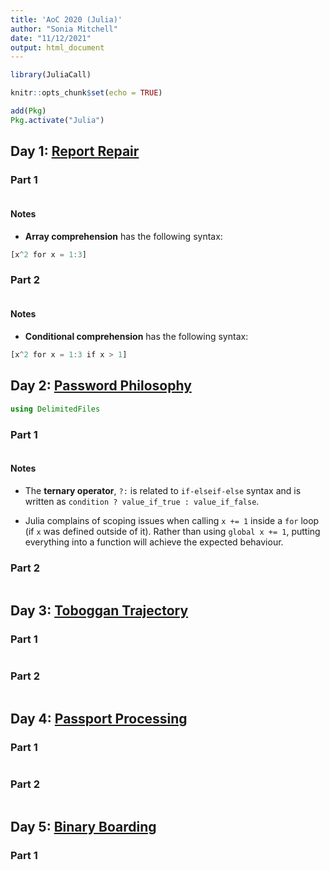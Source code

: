 ```yaml
---
title: 'AoC 2020 (Julia)'
author: "Sonia Mitchell"
date: "11/12/2021"
output: html_document
---
```


```r
library(JuliaCall)

knitr::opts_chunk$set(echo = TRUE)
```

```julia
add(Pkg)
Pkg.activate("Julia")
```

## Day 1: [Report Repair](https://adventofcode.com/2020/day/1)

### Part 1

```julia
```

#### Notes

* **Array comprehension** has the following syntax:

```julia
[x^2 for x = 1:3]
```

### Part 2

```julia
```

#### Notes

* **Conditional comprehension** has the following syntax:

```julia
[x^2 for x = 1:3 if x > 1]
```

## Day 2: [Password Philosophy](https://adventofcode.com/2020/day/2)

```julia
using DelimitedFiles
```

### Part 1

```julia
```

#### Notes

* The **ternary operator**, `?:` is related to `if-elseif-else` syntax and is 
written as `condition ? value_if_true : value_if_false`.

* Julia complains of scoping issues when calling `x += 1` inside a `for` loop (if
`x` was defined outside of it). Rather than using `global x += 1`, putting 
everything into a function will achieve the expected behaviour.

### Part 2

```julia
```

## Day 3: [Toboggan Trajectory](https://adventofcode.com/2020/day/3)

### Part 1

```julia
```

### Part 2

```julia
```

## Day 4: [Passport Processing](https://adventofcode.com/2020/day/4)

### Part 1

```julia
```

### Part 2

```julia
```

## Day 5: [Binary Boarding](https://adventofcode.com/2020/day/5)

### Part 1

```julia
```
